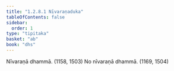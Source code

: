 ```yaml
---
title: "1.2.8.1 Nīvaraṇaduka"
tableOfContents: false
sidebar:
  order: 1
type: "tipitaka"
basket: "ab"
book: "dhs"
---
```



<DynamicBreadcrumb />

<Division number="66" book="dhs">

<Paragraph number="162" book="dhs">
Nīvaraṇā dhammā. (<Emphasis>1158, 1503</Emphasis>)
</Paragraph>

<Paragraph number="163" book="dhs">
No nīvaraṇā dhammā. (<Emphasis>1169, 1504</Emphasis>)
</Paragraph>
</Division>